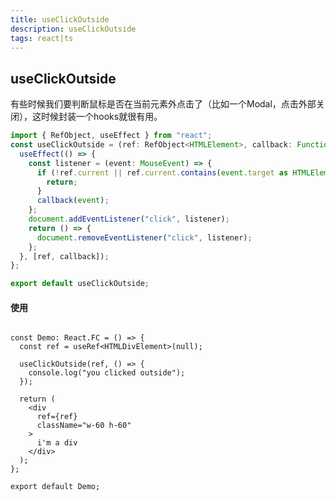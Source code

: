 ```yaml
---
title: useClickOutside
description: useClickOutside
tags: react|ts
---
```


## useClickOutside
有些时候我们要判断鼠标是否在当前元素外点击了（比如一个Modal，点击外部关闭），这时候封装一个hooks就很有用。
```ts
import { RefObject, useEffect } from "react";
const useClickOutside = (ref: RefObject<HTMLElement>, callback: Function) => {
  useEffect(() => {
    const listener = (event: MouseEvent) => {
      if (!ref.current || ref.current.contains(event.target as HTMLElement)) {
        return;
      }
      callback(event);
    };
    document.addEventListener("click", listener);
    return () => {
      document.removeEventListener("click", listener);
    };
  }, [ref, callback]);
};

export default useClickOutside;
```
#### 使用
```tsx

const Demo: React.FC = () => {
  const ref = useRef<HTMLDivElement>(null);

  useClickOutside(ref, () => {
    console.log("you clicked outside");
  });

  return (
    <div
      ref={ref}
      className="w-60 h-60"
    >
      i'm a div
    </div>
  );
};

export default Demo;
```